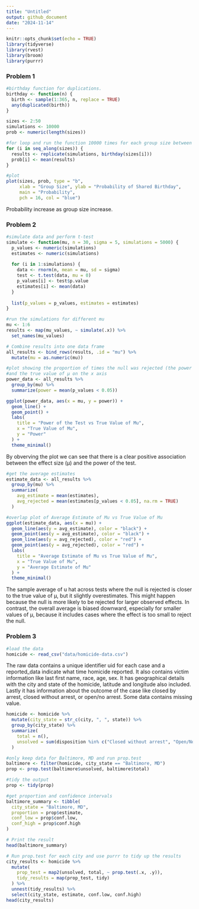 ```yaml
---
title: "Untitled"
output: github_document
date: "2024-11-14"
---
```


```r
knitr::opts_chunk$set(echo = TRUE)
library(tidyverse)
library(rvest)
library(broom)
library(purrr)
```

### Problem 1

```r
#birthday function for duplications.
birthday <- function(n) {
  birth <- sample(1:365, n, replace = TRUE)
  any(duplicated(birth))
}
```

```r
sizes <- 2:50
simulations <- 10000
prob <- numeric(length(sizes))

#for loop and run the function 10000 times for each group size between 2 and 50. 
for (i in seq_along(sizes)) {
  results <- replicate(simulations, birthday(sizes[i]))
  prob[i] <- mean(results)
}
```

```r
#plot
plot(sizes, prob, type = "b", 
     xlab = "Group Size", ylab = "Probability of Shared Birthday",
     main = "Probability",
     pch = 16, col = "blue")

```
Probability increase as group size increase.

### Problem 2
```r
#simulate data and perform t-test
simulate <- function(mu, n = 30, sigma = 5, simulations = 5000) {
  p_values <- numeric(simulations)
  estimates <- numeric(simulations)
  
  for (i in 1:simulations) {
    data <- rnorm(n, mean = mu, sd = sigma)
    test <- t.test(data, mu = 0)
    p_values[i] <- test$p.value
    estimates[i] <- mean(data)
  }
  
  list(p_values = p_values, estimates = estimates)
}

```

```r
#run the simulations for different mu
mu <- 1:6
results <- map(mu_values, ~ simulate(.x)) %>%
  set_names(mu_values)

# Combine results into one data frame
all_results <- bind_rows(results, .id = "mu") %>%
  mutate(mu = as.numeric(mu))
```

```r
#plot showing the proportion of times the null was rejected (the power of the test) on the y axis  
#and the true value of μ on the x axis
power_data <- all_results %>%
  group_by(mu) %>%
  summarize(power = mean(p_values < 0.05))

ggplot(power_data, aes(x = mu, y = power)) +
  geom_line() +
  geom_point() +
  labs(
    title = "Power of the Test vs True Value of Mu",
    x = "True Value of Mu",
    y = "Power"
  ) +
  theme_minimal()
```
By obverving the plot we can see that there is a clear positive association between the effect size (μ) and the power of the test.

```r
#get the average estimates
estimate_data <- all_results %>%
  group_by(mu) %>%
  summarize(
    avg_estimate = mean(estimates),
    avg_rejected = mean(estimates[p_values < 0.05], na.rm = TRUE)
  )

#overlap plot of Average Estimate of Mu vs True Value of Mu
ggplot(estimate_data, aes(x = mu)) +
  geom_line(aes(y = avg_estimate), color = "black") +
  geom_point(aes(y = avg_estimate), color = "black") +
  geom_line(aes(y = avg_rejected), color = "red") +
  geom_point(aes(y = avg_rejected), color = "red") +
  labs(
    title = "Average Estimate of Mu vs True Value of Mu",
    x = "True Value of Mu",
    y = "Average Estimate of Mu"
  ) +
  theme_minimal()
```
The sample average of u hat across tests where the null is rejected is closer to the true value of μ, but it slightly overestimates. This might happen because the null is more likely to be rejected for larger observed effects. In contrast, the overall average is biased downward, especially for smaller values of μ, because it includes cases where the effect is too small to reject the null.

### Problem 3
```r
#load the data
homicide <- read_csv("data/homicide-data.csv")
```
The raw data contains a unique identifier uid for each case and a reported_data indicate what time homicide reported.
It also contains victim information like last first name, race, age, sex. It has geographical details with the city and state of the homicide, latitude and longitude also included. Lastly it has information about the outcome of the case like closed by arrest, closed without arrest, or open/no arrest. Some data contains missing value.

```r
homicide <- homicide %>%
  mutate(city_state = str_c(city, ", ", state)) %>%
  group_by(city_state) %>%
  summarize(
    total = n(),
    unsolved = sum(disposition %in% c("Closed without arrest", "Open/No arrest"))
  )
```

```r
#only keep data for Baltimore, MD and run prop.test
baltimore <- filter(homicide, city_state == "Baltimore, MD")
prop <- prop.test(baltimore$unsolved, baltimore$total)

#tidy the output
prop <- tidy(prop)

#get proportion and confidence intervals
baltimore_summary <- tibble(
  city_state = "Baltimore, MD",
  proportion = prop$estimate,
  conf_low = prop$conf.low,
  conf_high = prop$conf.high
)

# Print the result
head(baltimore_summary)
```

```r
# Run prop.test for each city and use purrr to tidy up the results
city_results <- homicide %>%
  mutate(
    prop_test = map2(unsolved, total, ~ prop.test(.x, .y)),
    tidy_results = map(prop_test, tidy)
  ) %>%
  unnest(tidy_results) %>%
  select(city_state, estimate, conf.low, conf.high)
head(city_results)
```

